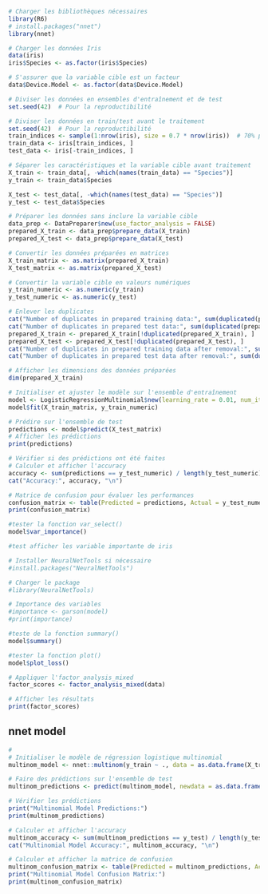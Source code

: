 ```r

# Charger les bibliothèques nécessaires
library(R6)
# install.packages("nnet")
library(nnet)

# Charger les données Iris
data(iris)
iris$Species <- as.factor(iris$Species)

```


```r
# S'assurer que la variable cible est un facteur
data$Device.Model <- as.factor(data$Device.Model)

# Diviser les données en ensembles d'entraînement et de test
set.seed(42)  # Pour la reproductibilité

```


```r
# Diviser les données en train/test avant le traitement
set.seed(42)  # Pour la reproductibilité
train_indices <- sample(1:nrow(iris), size = 0.7 * nrow(iris))  # 70% pour l'entraînement
train_data <- iris[train_indices, ]
test_data <- iris[-train_indices, ]

# Séparer les caractéristiques et la variable cible avant traitement
X_train <- train_data[, -which(names(train_data) == "Species")]
y_train <- train_data$Species

X_test <- test_data[, -which(names(test_data) == "Species")]
y_test <- test_data$Species
```


```r
# Préparer les données sans inclure la variable cible
data_prep <- DataPreparer$new(use_factor_analysis = FALSE)
prepared_X_train <- data_prep$prepare_data(X_train)
prepared_X_test <- data_prep$prepare_data(X_test)

# Convertir les données préparées en matrices
X_train_matrix <- as.matrix(prepared_X_train)
X_test_matrix <- as.matrix(prepared_X_test)

# Convertir la variable cible en valeurs numériques
y_train_numeric <- as.numeric(y_train)
y_test_numeric <- as.numeric(y_test)

# Enlever les duplicates
cat("Number of duplicates in prepared training data:", sum(duplicated(prepared_X_train)), "\n")
cat("Number of duplicates in prepared test data:", sum(duplicated(prepared_X_test)), "\n")
prepared_X_train <- prepared_X_train[!duplicated(prepared_X_train), ]
prepared_X_test <- prepared_X_test[!duplicated(prepared_X_test), ]
cat("Number of duplicates in prepared training data after removal:", sum(duplicated(prepared_X_train)), "\n")
cat("Number of duplicates in prepared test data after removal:", sum(duplicated(prepared_X_test)), "\n")

# Afficher les dimensions des données préparées
dim(prepared_X_train)


```


```r
# Initialiser et ajuster le modèle sur l'ensemble d'entraînement
model <- LogisticRegressionMultinomial$new(learning_rate = 0.01, num_iterations = 1000, optimizer = "sgd")
model$fit(X_train_matrix, y_train_numeric)
```


```r
# Prédire sur l'ensemble de test
predictions <- model$predict(X_test_matrix)
# Afficher les prédictions
print(predictions)
```


```r
# Vérifier si des prédictions ont été faites
# Calculer et afficher l'accuracy
accuracy <- sum(predictions == y_test_numeric) / length(y_test_numeric)
cat("Accuracy:", accuracy, "\n")

# Matrice de confusion pour évaluer les performances
confusion_matrix <- table(Predicted = predictions, Actual = y_test_numeric)
print(confusion_matrix)
```


```r
#tester la fonction var_select()
model$var_importance()
```

```r
#test afficher les variable importante de iris

# Installer NeuralNetTools si nécessaire
#install.packages("NeuralNetTools")

# Charger le package
#library(NeuralNetTools)

# Importance des variables
#importance <- garson(model)
#print(importance)

```



```r
#teste de la fonction summary()
model$summary()
```


```r
#tester la fonction plot()
model$plot_loss()
```

```r
# Appliquer l'factor_analysis_mixed
factor_scores <- factor_analysis_mixed(data)

# Afficher les résultats
print(factor_scores)
```




## nnet model

```r
# 
# Initialiser le modèle de régression logistique multinomial
multinom_model <- nnet::multinom(y_train ~ ., data = as.data.frame(X_train))

# Faire des prédictions sur l'ensemble de test
multinom_predictions <- predict(multinom_model, newdata = as.data.frame(X_test))

# Vérifier les prédictions
print("Multinomial Model Predictions:")
print(multinom_predictions)

# Calculer et afficher l'accuracy
multinom_accuracy <- sum(multinom_predictions == y_test) / length(y_test)
cat("Multinomial Model Accuracy:", multinom_accuracy, "\n")

# Calculer et afficher la matrice de confusion
multinom_confusion_matrix <- table(Predicted = multinom_predictions, Actual = y_test)
print("Multinomial Model Confusion Matrix:")
print(multinom_confusion_matrix)
```
